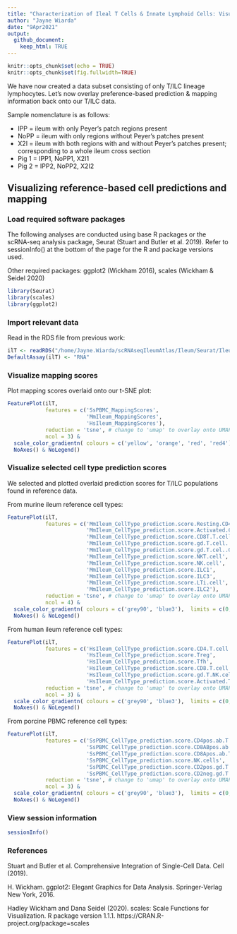 ```yaml
---
title: "Characterization of Ileal T Cells & Innate Lymphoid Cells: Visualizing Prediction & Mapping Results"
author: "Jayne Wiarda"
date: "9Apr2021"
output: 
  github_document: 
    keep_html: TRUE
---
```


```r
knitr::opts_chunk$set(echo = TRUE)
knitr::opts_chunk$set(fig.fullwidth=TRUE)
```

We have now created a data subset consisting of only T/ILC lineage lymphocytes. Let's now overlay preference-based prediction & mapping information back onto our T/ILC data.

Sample nomenclature is as follows:

* IPP = ileum with only Peyer's patch regions present
* NoPP = ileum with only regions without Peyer's patches present
* X2I = ileum with both regions with and without Peyer's patches present; corresponding to a whole ileum cross section
* Pig 1 = IPP1, NoPP1, X2I1
* Pig 2 = IPP2, NoPP2, X2I2

## Visualizing reference-based cell predictions and mapping

### Load required software packages

The following analyses are conducted using base R packages or the scRNA-seq analysis package, Seurat (Stuart and Butler et al. 2019). Refer to sessionInfo() at the bottom of the page for the R and package versions used.

Other required packages: ggplot2 (Wickham 2016), scales (Wickham & Seidel 2020)

```r
library(Seurat)  
library(scales)
library(ggplot2)
```

### Import relevant data 

Read in the RDS file from previous work:

```r
ilT <- readRDS("/home/Jayne.Wiarda/scRNAseqIleumAtlas/Ileum/Seurat/Ileum_TILConly.rds") 
DefaultAssay(ilT) <- "RNA"
```

### Visualize mapping scores

Plot mapping scores overlaid onto our t-SNE plot:

```r
FeaturePlot(ilT, 
            features = c('SsPBMC_MappingScores', 
                         'MmIleum_MappingScores', 
                         'HsIleum_MappingScores'),
            reduction = 'tsne', # change to 'umap' to overlay onto UMAP plot
            ncol = 3) & 
  scale_color_gradientn( colours = c('yellow', 'orange', 'red', 'red4'),  limits = c(0.5, 1), oob = squish) & 
  NoAxes() & NoLegend()
```

### Visualize selected cell type prediction scores

We selected and plotted overlaid prediction scores for T/ILC populations found in reference data.

From murine ileum reference cell types:

```r
FeaturePlot(ilT, 
            features = c('MmIleum_CellType_prediction.score.Resting.CD4pos.T.cell',
                         'MmIleum_CellType_prediction.score.Activated.CD4pos.T.cell',
                         'MmIleum_CellType_prediction.score.CD8T.T.cell',
                         'MmIleum_CellType_prediction.score.gd.T.cell..XCL1pos.',
                         'MmIleum_CellType_prediction.score.gd.T.cel..GZMApos.',
                         'MmIleum_CellType_prediction.score.NKT.cell',
                         'MmIleum_CellType_prediction.score.NK.cell',
                         'MmIleum_CellType_prediction.score.ILC1',
                         'MmIleum_CellType_prediction.score.ILC3',
                         'MmIleum_CellType_prediction.score.LTi.cell',
                         'MmIleum_CellType_prediction.score.ILC2'),
            reduction = 'tsne', # change to 'umap' to overlay onto UMAP plot
            ncol = 4) & 
  scale_color_gradientn( colours = c('grey90', 'blue3'),  limits = c(0, 0.5), oob = squish) & 
  NoAxes() & NoLegend()
```

From human ileum reference cell types:

```r
FeaturePlot(ilT, 
            features = c('HsIleum_CellType_prediction.score.CD4.T.cell',
                         'HsIleum_CellType_prediction.score.Treg',
                         'HsIleum_CellType_prediction.score.Tfh',
                         'HsIleum_CellType_prediction.score.CD8.T.cell',
                         'HsIleum_CellType_prediction.score.gd.T.NK.cell',
                         'HsIleum_CellType_prediction.score.Activated.T'),
            reduction = 'tsne', # change to 'umap' to overlay onto UMAP plot
            ncol = 3) & 
  scale_color_gradientn( colours = c('grey90', 'blue3'),  limits = c(0, 0.5), oob = squish) & 
  NoAxes() & NoLegend()
```

From porcine PBMC reference cell types:

```r
FeaturePlot(ilT, 
            features = c('SsPBMC_CellType_prediction.score.CD4pos.ab.T.cells',
                         'SsPBMC_CellType_prediction.score.CD8ABpos.ab.T.cells',
                         'SsPBMC_CellType_prediction.score.CD8Apos.ab.T.NK.cells',
                         'SsPBMC_CellType_prediction.score.NK.cells',
                         'SsPBMC_CellType_prediction.score.CD2pos.gd.T.cells',
                         'SsPBMC_CellType_prediction.score.CD2neg.gd.T.cells'),
            reduction = 'tsne', # change to 'umap' to overlay onto UMAP plot
            ncol = 3) & 
  scale_color_gradientn( colours = c('grey90', 'blue3'),  limits = c(0, 0.5), oob = squish) & 
  NoAxes() & NoLegend()
```

### View session information

```r
sessionInfo()
```

### References

Stuart and Butler et al. Comprehensive Integration of Single-Cell Data. Cell (2019).

H. Wickham. ggplot2: Elegant Graphics for Data Analysis. Springer-Verlag New York, 2016.
 
Hadley Wickham and Dana Seidel (2020). scales: Scale Functions for Visualization. R package version 1.1.1. https://CRAN.R-project.org/package=scales
  